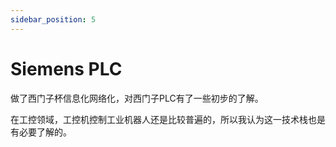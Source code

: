 ---
sidebar_position: 5
---


# Siemens PLC
<SkillList>
  <div title="西门子PLC技能链" items={[
    { name: "Portal V18", progress: 30, description: "实际操作过PLC，会基础编程" },
    { name: "PLC Sim", progress: 20, description: "实际仿真过PLC" }
  ]} />
</SkillList>


做了西门子杯信息化网络化，对西门子PLC有了一些初步的了解。

在工控领域，工控机控制工业机器人还是比较普遍的，所以我认为这一技术栈也是有必要了解的。


